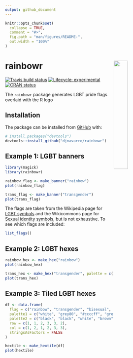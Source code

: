 ```yaml
---
output: github_document
---
```


<!-- README.md is generated from README.Rmd. Please edit that file -->

```r
knitr::opts_chunk$set(
  collapse = TRUE,
  comment = "#>",
  fig.path = "man/figures/README-",
  out.width = "100%"
)
```

# rainbowr <img src="man/figures/logo.png" width ="30%" align="right" />

<!-- badges: start -->
[![Travis build status](https://travis-ci.org/djnavarro/rainbowr.svg?branch=master)](https://travis-ci.org/djnavarro/rainbowr)
[![Lifecycle: experimental](https://img.shields.io/badge/lifecycle-experimental-orange.svg)](https://www.tidyverse.org/lifecycle/#experimental)
[![CRAN status](https://www.r-pkg.org/badges/version/rainbowr)](https://cran.r-project.org/package=rainbowr)
<!-- badges: end -->

The `rainbowr` package generates LGBT pride flags overlaid with the R logo

## Installation

The package can be installed from [GitHub](https://github.com/) with:

``` r
# install.packages("devtools")
devtools::install_github("djnavarro/rainbowr")
```
## Example 1: LGBT banners

```r
library(magick)
library(rainbowr)

rainbow_flag <- make_banner("rainbow")
plot(rainbow_flag)

trans_flag <- make_banner("transgender")
plot(trans_flag)
```

The flags are taken from the Wikipedia page for [LGBT symbols](https://en.wikipedia.org/wiki/LGBT_symbols) and the Wikicommons page for [Sexual identity symbols](https://commons.wikimedia.org/wiki/Sexual_identity_symbols), but is not exhaustive. To see which flags are included:

```r
list_flags()
```


## Example 2: LGBT hexes

```r
rainbow_hex <- make_hex("rainbow")
plot(rainbow_hex)

trans_hex <- make_hex("transgender", palette = c("grey50", "black"))
plot(trans_hex)
```

## Example 3: Tiled LGBT hexes


```r
df <- data.frame(
  flag = c("rainbow", "transgender", "bisexual", "bear", "aromantic", "lesbian"),
  palette1 = c("white", "grey80", "#ccccff", "grey30", "grey50", "grey50"),
  palette2 = c("black", "black", "white", "brown", "black", "lavender"),
  row = c(1, 1, 2, 3, 3, 2),
  col = c(1, 2, 1, 2, 3, 3),
  stringsAsFactors = FALSE
)

hextile <- make_hextile(df)
plot(hextile)
```



